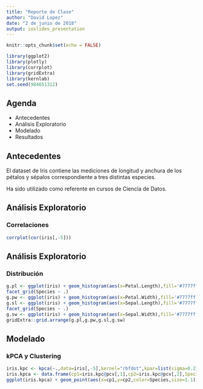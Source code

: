 ```yaml
---
title: "Reporte de Clase"
author: "David Lopez"
date: "2 de junio de 2018"
output: ioslides_presentation
---
```


```r
knitr::opts_chunk$set(echo = FALSE)

library(ggplot2)
library(plotly)
library(corrplot)
library(gridExtra)
library(kernlab)
set.seed(984651312)

```

## Agenda

- Antecedentes
- Análisis Exploratorio
- Modelado
- Resultados

## Antecedentes

El dataset de Iris contiene las mediciones de longitud y anchura de los pétalos y sépalos correspondiente a tres distintas especies.

Ha sido utilizado como referente en cursos de Ciencia de Datos.

## Análisis Exploratorio

### Correlaciones

```r
corrplot(cor(iris[,-5]))
```

## Análisis Exploratorio

### Distribución

```r
g.pl <- ggplot(iris) + geom_histogram(aes(x=Petal.Length),fill='#7777ff',binwidth = .03) + 
facet_grid(Species ~ .)
g.pw <- ggplot(iris) + geom_histogram(aes(x=Petal.Width),fill='#7777ff',binwidth = .03) + facet_grid(Species ~ .)
g.sl <- ggplot(iris) + geom_histogram(aes(x=Sepal.Length),fill='#7777ff',binwidth = .03) + 
facet_grid(Species ~ .)
g.sw <- ggplot(iris) + geom_histogram(aes(x=Sepal.Width),fill='#7777ff',binwidth = .03) + facet_grid(Species ~ .)
gridExtra::grid.arrange(g.pl,g.pw,g.sl,g.sw)
```


## Modelado

### kPCA y Clustering
```r
iris.kpc <- kpca(~.,data=iris[,-5],kernel="rbfdot",kpar=list(sigma=0.2),features=2)
iris.kpca <- data.frame(cp1=iris.kpc@pcv[,1],cp2=iris.kpc@pcv[,2],Species=iris[,5])
ggplot(iris.kpca) + geom_point(aes(x=cp1,y=cp2,color=Species,size=1.1),alpha=.7)

```


